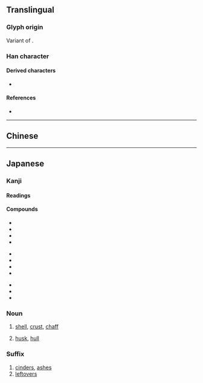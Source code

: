 {{also|壳|殼|穀}}
{{character info/new}}
{{character info|0x2F8F6}}
==Translingual==
{{Han simplified forms|殼|殻|壳}}

===Glyph origin===
Variant of {{l|mul|殼}}.

===Han character===
{{Han char|rn=79|rad=殳|as=07|sn=11|four=|canj=GNHNE,XXGNH|ids=⿰壳殳}}

====Derived characters====
* {{l|mul|[[慤]], [[𣝝]], [[𤛓]], [[𤠼]], [[𦎼]], [[𧐜]], [[𪅏]], [[𪍥]], [[𪖃]]}}

====References====
* {{Han ref|kx=0586.011|dj=0978.120|hdz=32159.050|uh=6BBB|ud=27579}}

----

==Chinese==
{{zh-see|殼|v}}

----

==Japanese==
{{ja-kanji forms|殻|殼}}

===Kanji===
{{ja-kanji|grade=c|rs=殳07|kyu=殼}}

====Readings====
{{ja-readings
|goon=こく
|kanon=かく
|on=ばい
|kun=から-, がら
}}
{{attention|ja|should がら really be here?}}

====Compounds====
{{top3}}
* {{ja-r|地%殻|ち%かく|crust of the earth}}
* {{ja-r|卵殻|らんかく|eggshell}}
* {{ja-r|貝殻|かいがら|shell}}
* {{ja-r|豆殻|まめがら|bean husk}}
{{mid3}}
* {{ja-r|甲殻%類|こうかく%るい|Crustacea}}
* {{ja-r|抜け殻|ぬけがら|castoff skin}}
* {{ja-r|燃え殻|もえがら|cinders}}
* {{ja-r|石%炭柄|せき%たんがら|coal cinders}}
{{mid3}}
* {{ja-r|吸い殻|すいがら|cigarette butt}}
* {{ja-r|卵の殻|たまご の から|eggshell}}
* {{ja-r|殻を閉ざす|から を とざす|retire into one's shell}}
{{bottom}}

===Noun===
{{ja-noun|から|kyu=殼}}

# [[shell]], [[crust]], [[chaff]]
#: {{ja-usex|卵の'''殻'''は壊れやすい|たまご の '''から''' は こわれ-やすい|The shell of an egg is easily broken}}
# [[husk]], [[hull]]

===Suffix===
{{ja-pos|suffix|がら|kyu=殼}}

# [[cinders]], [[ashes]]
# [[leftovers]]